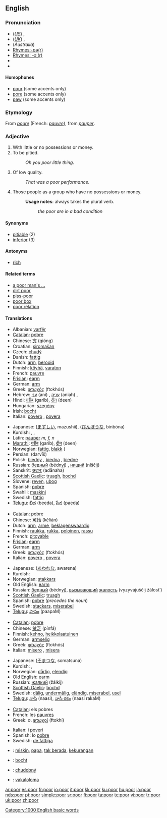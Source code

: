{{wikipedia|dab=poor}}
==English==

{{rank|less|till|next|257|poor|present|water|stood}}

===Pronunciation===
* (''[[General American|US]]'') {{IPA|/pʊr/, /pɔr/}}, {{SAMPA|/pUr/, /pOr/}}
* (''[[Received Pronunciation|UK]]'') {{IPA|/pɔː/, /pʊə/}}, {{SAMPA|/pO:/, /pU@/}}
* (''Australia'') {{IPA|/pɔə/}}
* [[Rhymes:English:-ʊə(r)|Rhymes:-ʊə(r)]]
* [[Rhymes:English:-ɔː(r)|Rhymes: -ɔː(r)]]
* {{audio|en-us-poor.ogg|Audio (US)}}
* {{audio|en-uk-poor.ogg|Audio (UK)}}

====Homophones====
*[[pour]] (some accents only)
*[[pore]] (some accents only)
*[[paw]] (some accents only)

===Etymology===
From {{OF.}} ''[[poure]]'' (French: ''[[pauvre]]''), from {{L.}} ''[[pauper]]''.

===Adjective===
{{en-adj|er}}

# With little or no possessions or money.
# To be pitied.
#:''Oh you poor little thing''.
# Of low quality.
#:''That was a poor performance''.
# {{i|with "the"}} Those people as a group who have no possessions or money.
#:'''Usage notes''': always takes the plural verb.
#::''the poor are in a bad condition''

====Synonyms====
*[[pitiable]] (2)
*[[inferior]] (3)

====Antonyms====
*[[rich]]

====Related terms====
*[[a poor man's ...]]
*[[dirt poor]]
*[[piss-poor]]
*[[poor box]]
*[[poor relation]]

====Translations====
{{trans-top|with no possessions or money}}
*Albanian: [[varfër]]
*[[Catalan]]: [[pobre]]
*Chinese: [[穷]] (qióng)
*Croatian: [[siromašan]]
*Czech: [[chudý]] {{m}}
*Danish: [[fattig]]
*Dutch: [[arm#Dutch|arm]], [[berooid]]
*Finnish: [[köyhä]], [[varaton]]
*French: [[pauvre]]
*[[Frisian]]: [[earm]]
*German: [[arm#German|arm]]
*Greek: [[φτωχός]] (ftokhós) {{m}}
*Hebrew: [[עני]] (ani) {{m}}, [[עניה]] (aniah) {{f}}, {{he-translation|דלת העם|dalat ha'am}}
*Hindi: [[गरीब]] (garib), [[दीन]] (deen)
*Hungarian: [[szegény]]
*Irish: [[bocht]]
*Italian: [[povero]] {{m}}, [[povera]] {{f}}
{{trans-mid}}
*Japanese: {{JAchar|[[貧しい]]}} ([[まずしい]], mazushii), {{JAchar|[[貧乏な]]}} ([[びんぼうな]], binbōna)
*Kurdish: {{KUchar|[[ده‌ست کورت]]}}, {{KUchar|[[هه‌ژار]]}}, {{KUchar|[[فه‌قیر]]}}
*Latin: [[pauper]] ''m, f, n''
*[[Marathi]]: [[गरीब]] (garib), [[दीन]] (deen)
*Norwegian: [[fattig]], [[blakk]] ({{colloquial}}
*Persian: {{FAchar|[[درویش]]}} (darvīš)
*Polish: [[biedny]] {{m}}, [[biedna]] {{f}}, [[biedne]] {{n}}
*Russian: [[бедный]] (bédnyj) {{m}}, [[нищий]] (níščij) {{m}}
*Sanskrit: [[अदानः]] (adānaha)
*[[Scottish Gaelic]]: [[truagh]], [[bochd]]
*Slovene: [[reven]], [[ubog]]
*Spanish: [[pobre]]
*Swahili: [[maskini]]
*Swedish: [[fattig]]
*[[Telugu]]: [[బీద]] (beeda), [[పేద]] (paeda)
{{trans-bottom}}

{{trans-top|to be pitied}}
*[[Catalan]]: pobre
*Chinese: [[可怜]] (kělián)
*Dutch: [[arm#Dutch|arm]], [[arme]], [[beklagenswaardig]]
*Finnish: [[raukka]], [[rukka]], [[poloinen]], [[rassu]]
*French: [[pitoyable]]
*[[Frisian]]: [[earm]]
*German: [[arm#German|arm]]
*Greek: [[φτωχός]] (ftokhós) {{m}}
*Italian: [[povero]] {{m}}, [[povera]] {{f}}
{{trans-mid}}
*Japanese: {{JAchar|[[哀れな]]}} ([[あわれな]], awarena)
*Kurdish: {{KUchar|[[گوناح]]}}
*Norwegian: [[stakkars]]
*Old English: [[earm]]
*Russian: [[бедный]] (bédnyj), [[вызывающий]] [[жалость]] (vyzyvájuščij žálost’)
*[[Scottish Gaelic]]: [[truagh]]
*Spanish: [[pobre]] (''precedes the noun'')
*Swedish: [[stackars]], [[miserabel]]
*[[Telugu]]: [[పాపం]] (paapaM)
{{trans-bottom}}

{{trans-top|of low quality}}
*[[Catalan]]: [[pobre]]
*Chinese: [[贫乏]] (pínfá)
*Finnish: [[kehno]], [[heikkolaatuinen]]
*German: [[armselig#German|armselig]]
*Greek: [[φτωχός]] (ftokhós) {{m}}
*Italian: [[misero]] {{m}}, [[misera]] {{f}}
{{trans-mid}}
*Japanese: {{JAchar|[[粗末な]]}} ([[そまつな]], somatsuna)
*Kurdish: {{KUchar|[[خه‌راپ]]}}, {{KUchar|[[بێ قیمه‌ت]]}}
*Norwegian: [[dårlig]], [[elendig]]
*Old English: [[earm]]
*Russian: [[жалкий]] (žálkij)
*[[Scottish Gaelic]]: [[bochd]]
*Swedish: [[dålig]], [[undermålig]], [[eländig]], [[miserabel]], [[usel]]
*[[Telugu]]: [[నాసి]] (naasi), [[నాసి రకం]] (naasi rakaM)
{{trans-bottom}}

{{trans-top|those with no possessions}}
*[[Catalan]]: els pobres
*French: les [[pauvres]] {{m}} {{p}}
*Greek: οι [[φτωχοί]] (ftokhí) {{m}} {{p}}
{{trans-mid}}
*Italian: i [[poveri]] {{m}} {{p}}
*Spanish: lo [[pobre]] {{n}}
*Swedish: [[de fattiga]] {{c}} {{p}}
{{trans-bottom}}

{{checktrans-top}}
*{{ttbc|Indonesian}}: [[miskin]], [[papa]], [[tak berada]], [[kurang|kekurangan]]
*{{ttbc|Irish}}: [[bocht]]
{{checktrans-mid}}
*{{ttbc|Slovak}}: [[chudobný]]
*{{ttbc|Fijian}}:  [[vakaloloma]]
{{checktrans-bottom}}

[[Category:1000 English basic words]]

[[ar:poor]]
[[es:poor]]
[[fr:poor]]
[[io:poor]]
[[it:poor]]
[[kk:poor]]
[[ku:poor]]
[[hu:poor]]
[[ja:poor]]
[[nds:poor]]
[[pt:poor]]
[[simple:poor]]
[[sr:poor]]
[[fi:poor]]
[[ta:poor]]
[[te:poor]]
[[vi:poor]]
[[tr:poor]]
[[uk:poor]]
[[zh:poor]]